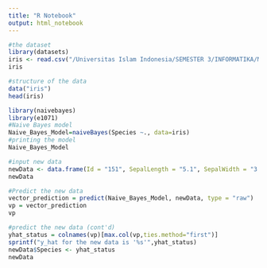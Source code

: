 ---
title: "R Notebook"
output: html_notebook
---

```{r}
#the dataset
library(datasets)
iris <- read.csv("/Universitas Islam Indonesia/SEMESTER 3/INFORMATIKA/Mata Kuliah/Fundamen Sains Data/TUGAS_P10/Naive_bayes/iris.csv")
iris
```

```{r}
#structure of the data
data("iris")
head(iris)
```
```{r}
library(naivebayes)
library(e1071)
#Naive Bayes model
Naive_Bayes_Model=naiveBayes(Species ~., data=iris)
#printing the model
Naive_Bayes_Model
```
```{r}
#input new data
newData <- data.frame(Id = "151", SepalLength = "5.1", SepalWidth = "3.5", PetalLength = "1.3", PetalWidth =  "0.2", Species="setosa")
newData
```
```{r}
#Predict the new data
vector_prediction = predict(Naive_Bayes_Model, newData, type = "raw")
vp = vector_prediction
vp
```
```{r}
#predict the new data (cont'd)
yhat_status = colnames(vp)[max.col(vp,ties.method="first")]
sprintf("y_hat for the new data is '%s'",yhat_status)
newData$Species <- yhat_status
newData
```



